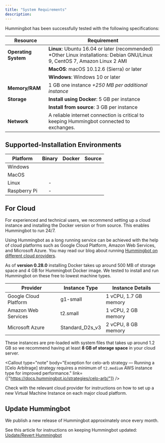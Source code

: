 ```yaml
---
title: "System Requirements"
description:
---
```




Hummingbot has been successfully tested with the following specifications:

| Resource             | Requirement                                                                                                                  |
| -------------------- | ---------------------------------------------------------------------------------------------------------------------------- |
| **Operating System** | **Linux**: Ubuntu 16.04 or later (recommended) \*Other Linux installations: Debian GNU/Linux 9, CentOS 7, Amazon Linux 2 AMI |
|                      | **MacOS**: macOS 10.12.6 (Sierra) or later                                                                                   |
|                      | **Windows**: Windows 10 or later                                                                                             |
| **Memory/RAM**       | 1 GB one instance _+250 MB per additional instance_                                                                          |
| **Storage**          | **Install using Docker**: 5 GB per instance                                                                                  |
|                      | **Install from source**: 3 GB per instance                                                                                   |
| **Network**          | A reliable internet connection is critical to keeping Hummingbot connected to exchanges.                                     |

## Supported-Installation Environments

| Platform     |                  Binary                   |                  Docker                   |                  Source                   |
| ------------ | :---------------------------------------: | :---------------------------------------: | :---------------------------------------: |
| Windows      | <StatusCircle color="green" font="25px"/> | <StatusCircle color="green" font="25px"/> | <StatusCircle color="green" font="25px"/> |
| MacOS        | <StatusCircle color="green" font="25px"/> | <StatusCircle color="green" font="25px"/> | <StatusCircle color="green" font="25px"/> |
| Linux        |                     -                     | <StatusCircle color="green" font="25px"/> | <StatusCircle color="green" font="25px"/> |
| Raspberry Pi |                     -                     | <StatusCircle color="green" font="25px"/> | <StatusCircle color="green" font="25px"/> |

## For Cloud

For experienced and technical users, we recommend setting up a cloud instance and installing the Docker version or from source. This enables Hummingbot to run 24/7.

Using Hummingbot as a long running service can be achieved with the help of cloud platforms such as Google Cloud Platform, Amazon Web Services, and Microsoft Azure. You may read our blog about running [Hummingbot on different cloud providers](https://www.hummingbot.io/blog/2019-06-cloud-providers/).

As of **version 0.28.0** installing Docker takes up around 500 MB of storage space and 4 GB for Hummingbot Docker image. We tested to install and run Hummingbot on these free to lowest machine types.

| Provider              | Instance Type   | Instance Details      |
| --------------------- | --------------- | --------------------- |
| Google Cloud Platform | g1-small        | 1 vCPU, 1.7 GB memory |
| Amazon Web Services   | t2.small        | 1 vCPU, 2 GB memory   |
| Microsoft Azure       | Standard_D2s_v3 | 2 vCPU, 8 GB memory   |

These instances are pre-loaded with system files that takes up around 1.2 GB so we recommend having at least **8 GB of storage space** in your cloud server.

<Callout
  type="note"
  body="Exception for celo-arb strategy — Running a [Celo Arbitrage] strategy requires a minimum of `t2.medium` AWS instance type for improved performance."
  link={["https://docs.hummingbot.io/strategies/celo-arb/"]}
/>

Check with the relevant cloud provider for instructions on how to set up a new Virtual Machine Instance on each major cloud platform.

## Update Hummingbot

We publish a new release of Hummingbot approximately once every month.

See this article for instructions on keeping Hummingbot updated: [Update/Revert Hummingbot](updating)
